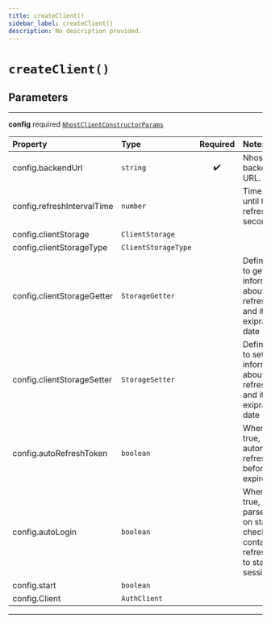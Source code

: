 ```yaml
---
title: createClient()
sidebar_label: createClient()
description: No description provided.
---
```


# `createClient()`

## Parameters

---

**<span className="parameter-name">config</span>** <span className="optional-status">required</span> [`NhostClientConstructorParams`](/reference/docgen/javascript/nhost-js/types/nhost-client-constructor-params)

| Property                                                                                               | Type                | Required | Notes                                                                                                             |
| :----------------------------------------------------------------------------------------------------- | :------------------ | :------: | :---------------------------------------------------------------------------------------------------------------- |
| <span className="parameter-name"><span className="light-grey">config.</span>backendUrl</span>          | `string`            |    ✔️    | Nhost backend URL.                                                                                                |
| <span className="parameter-name"><span className="light-grey">config.</span>refreshIntervalTime</span> | `number`            |          | Time interval until token refreshes, in seconds                                                                   |
| <span className="parameter-name"><span className="light-grey">config.</span>clientStorage</span>       | `ClientStorage`     |          |                                                                                                                   |
| <span className="parameter-name"><span className="light-grey">config.</span>clientStorageType</span>   | `ClientStorageType` |          |                                                                                                                   |
| <span className="parameter-name"><span className="light-grey">config.</span>clientStorageGetter</span> | `StorageGetter`     |          | Define a way to get information about the refresh token and its exipration date                                   |
| <span className="parameter-name"><span className="light-grey">config.</span>clientStorageSetter</span> | `StorageSetter`     |          | Define a way to set information about the refresh token and its exipration date                                   |
| <span className="parameter-name"><span className="light-grey">config.</span>autoRefreshToken</span>    | `boolean`           |          | When set to true, will automatically refresh token before it expires                                              |
| <span className="parameter-name"><span className="light-grey">config.</span>autoLogin</span>           | `boolean`           |          | When set to true, will parse the url on startup to check if it contains a refresh token to start the session with |
| <span className="parameter-name"><span className="light-grey">config.</span>start</span>               | `boolean`           |          |                                                                                                                   |
| <span className="parameter-name"><span className="light-grey">config.</span>Client</span>              | `AuthClient`        |          |                                                                                                                   |

---
